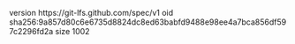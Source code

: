 version https://git-lfs.github.com/spec/v1
oid sha256:9a857d80c6e6735d8824dc8ed63babfd9488e98ee4a7bca856df597c2296fd2a
size 1002
